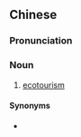 {{also|生态观光}}
==Chinese==
{{zh-forms|s=生态观光|type=22}}

===Pronunciation===
{{zh-pron
|m=shēngtài guānguāng
|cat=n
}}

===Noun===
{{zh-noun}}

# [[ecotourism]]

====Synonyms====
* {{zh-l|生態旅遊}}